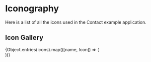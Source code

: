 
<Meta title="StyleGuide/Iconography" />

# Iconography

Here is a list of all the icons used in the Contact example application.  

## Icon Gallery&nbsp;  

<IconGallery>
  {Object.entries(icons).map(([name, Icon]) => (
    <IconItem name={name}>
      <div className="bg-gray-100">
        <Icon className="h-[128px] w-[128px] fill-current stroke-current bg-gray-100" />
      </div>
    </IconItem>
  ))}
</IconGallery>
